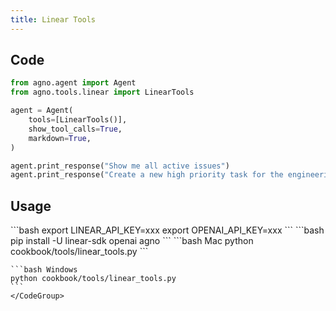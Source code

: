 ```yaml
---
title: Linear Tools
---
```


## Code

```python cookbook/tools/linear_tools.py
from agno.agent import Agent
from agno.tools.linear import LinearTools

agent = Agent(
    tools=[LinearTools()],
    show_tool_calls=True,
    markdown=True,
)

agent.print_response("Show me all active issues")
agent.print_response("Create a new high priority task for the engineering team")
```

## Usage

<Steps>
  <Snippet file="create-venv-step.mdx" />

  <Step title="Set your Linear API key">
    ```bash
    export LINEAR_API_KEY=xxx
    export OPENAI_API_KEY=xxx
    ```
  </Step>

  <Step title="Install libraries">
    ```bash
    pip install -U linear-sdk openai agno
    ```
  </Step>

  <Step title="Run Agent">
    <CodeGroup>
    ```bash Mac
    python cookbook/tools/linear_tools.py
    ```

    ```bash Windows
    python cookbook/tools/linear_tools.py
    ```
    </CodeGroup>
  </Step>
</Steps>